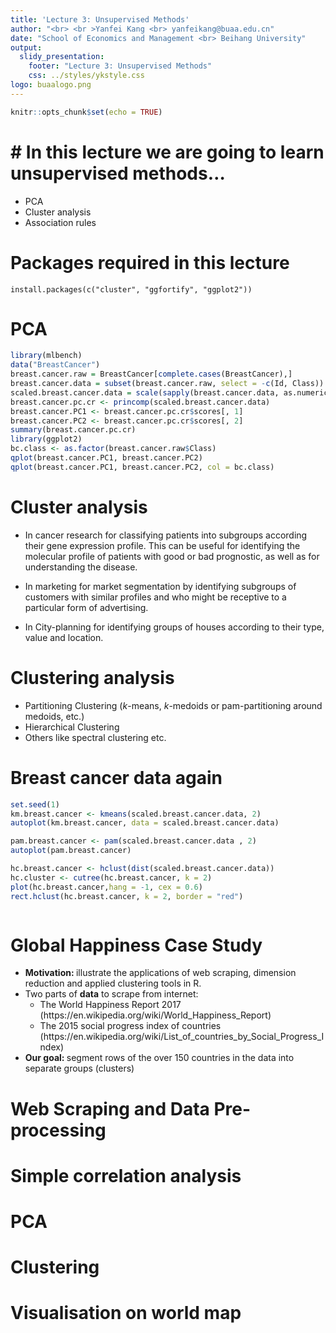 ```yaml
---
title: 'Lecture 3: Unsupervised Methods'
author: "<br> <br >Yanfei Kang <br> yanfeikang@buaa.edu.cn"
date: "School of Economics and Management <br> Beihang University"
output:
  slidy_presentation:
    footer: "Lecture 3: Unsupervised Methods"
    css: ../styles/ykstyle.css
logo: buaalogo.png
---
```


```r
knitr::opts_chunk$set(echo = TRUE)
```

# # In this lecture we are going to learn unsupervised methods...

- PCA
- Cluster analysis
- Association rules

# Packages required in this lecture

```
install.packages(c("cluster", "ggfortify", "ggplot2"))
```

# PCA

```r
library(mlbench)
data("BreastCancer")
breast.cancer.raw = BreastCancer[complete.cases(BreastCancer),]
breast.cancer.data = subset(breast.cancer.raw, select = -c(Id, Class))
scaled.breast.cancer.data = scale(sapply(breast.cancer.data, as.numeric))
breast.cancer.pc.cr <- princomp(scaled.breast.cancer.data)
breast.cancer.PC1 <- breast.cancer.pc.cr$scores[, 1]
breast.cancer.PC2 <- breast.cancer.pc.cr$scores[, 2]
summary(breast.cancer.pc.cr)
library(ggplot2)
bc.class <- as.factor(breast.cancer.raw$Class)
qplot(breast.cancer.PC1, breast.cancer.PC2)
qplot(breast.cancer.PC1, breast.cancer.PC2, col = bc.class)
```

# Cluster analysis

- In cancer research for classifying patients into subgroups according their gene expression profile. This can be useful for identifying the molecular profile of patients with good or bad prognostic, as well as for understanding the disease.

- In marketing for market segmentation by identifying subgroups of customers with similar profiles and who might be receptive to a particular form of advertising.

- In City-planning for identifying groups of houses according to their type, value and location.


# Clustering analysis

- Partitioning Clustering ($k$-means, $k$-medoids or pam-partitioning around medoids, etc.)
- Hierarchical Clustering 
- Others like spectral clustering etc.

# Breast cancer data again

```r
set.seed(1)
km.breast.cancer <- kmeans(scaled.breast.cancer.data, 2)
autoplot(km.breast.cancer, data = scaled.breast.cancer.data)
```

```r
pam.breast.cancer <- pam(scaled.breast.cancer.data , 2)
autoplot(pam.breast.cancer)
```

```r
hc.breast.cancer <- hclust(dist(scaled.breast.cancer.data))
hc.cluster <- cutree(hc.breast.cancer, k = 2)
plot(hc.breast.cancer,hang = -1, cex = 0.6)
rect.hclust(hc.breast.cancer, k = 2, border = "red")
```

```r
```

# Global Happiness Case Study

- **Motivation: ** illustrate the applications of web scraping, dimension reduction and applied clustering tools in R.
- Two parts of **data** to scrape from internet: 
    - The World Happiness Report 2017 (https://en.wikipedia.org/wiki/World_Happiness_Report)
    - The 2015 social progress index of countries (https://en.wikipedia.org/wiki/List_of_countries_by_Social_Progress_Index)
- **Our goal: ** segment rows of the over 150 countries in the data into separate groups (clusters)

# Web Scraping and Data Pre-processing

# Simple correlation analysis

# PCA

# Clustering

# Visualisation  on  world map
